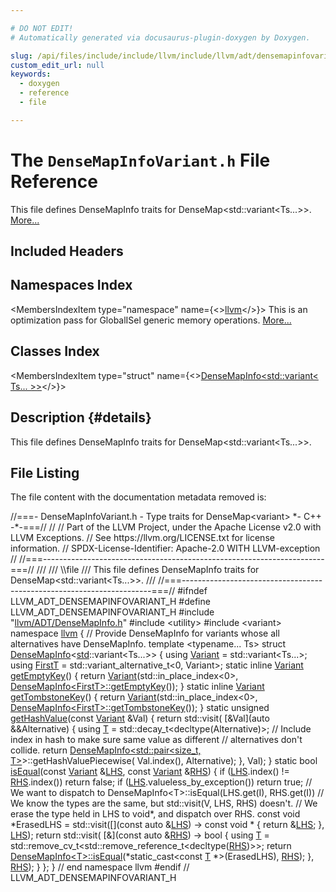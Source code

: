 ```yaml
---

# DO NOT EDIT!
# Automatically generated via docusaurus-plugin-doxygen by Doxygen.

slug: /api/files/include/include/llvm/include/llvm/adt/densemapinfovariant-h
custom_edit_url: null
keywords:
  - doxygen
  - reference
  - file

---
```





# The `DenseMapInfoVariant.h` File Reference

<DoxygenPage pluginConfig={pluginConfig}>

This file defines DenseMapInfo traits for DenseMap&lt;std::variant&lt;Ts...&gt;&gt;. <a href="#details">More...</a>

## Included Headers

<IncludesList>
<IncludesListItem
  filePath="llvm/ADT/DenseMapInfo.h"
  permalink="/docs/api/files/include/include/llvm/include/llvm/adt/densemapinfo-h"
  isLocal="true" />
<IncludesListItem
  filePath="utility"
  permalink=""
  isLocal="false" />
<IncludesListItem
  filePath="variant"
  permalink=""
  isLocal="false" />
</IncludesList>

## Namespaces Index

<MembersIndex>

<MembersIndexItem
  type="namespace"
  name={<><a href="/docs/api/namespaces/llvm">llvm</a></>}>
This is an optimization pass for GlobalISel generic memory operations. <a href="/docs/api/namespaces/llvm/#details">More...</a>
</MembersIndexItem>

</MembersIndex>

## Classes Index

<MembersIndex>

<MembersIndexItem
  type="struct"
  name={<><a href="/docs/api/structs/llvm/densemapinfo-f0f922b85f106c4a3f6f55bfb8e595ef">DenseMapInfo&lt;std::variant&lt; Ts... &gt;&gt;</a></>}>
</MembersIndexItem>

</MembersIndex>

## Description {#details}

This file defines DenseMapInfo traits for DenseMap&lt;std::variant&lt;Ts...&gt;&gt;.

## File Listing

The file content with the documentation metadata removed is:

<ProgramListing>

<Link id="l00001" /><CodeLine lineNumber="1"><span class="doxyHighlightComment">//===- DenseMapInfoVariant.h - Type traits for DenseMap&lt;variant&gt; &#42;- C++ -&#42;-===//</span></CodeLine>
<Link id="l00002" /><CodeLine lineNumber="2"><span class="doxyHighlightComment">//</span></CodeLine>
<Link id="l00003" /><CodeLine lineNumber="3"><span class="doxyHighlightComment">// Part of the LLVM Project, under the Apache License v2.0 with LLVM Exceptions.</span></CodeLine>
<Link id="l00004" /><CodeLine lineNumber="4"><span class="doxyHighlightComment">// See https://llvm.org/LICENSE.txt for license information.</span></CodeLine>
<Link id="l00005" /><CodeLine lineNumber="5"><span class="doxyHighlightComment">// SPDX-License-Identifier: Apache-2.0 WITH LLVM-exception</span></CodeLine>
<Link id="l00006" /><CodeLine lineNumber="6"><span class="doxyHighlightComment">//</span></CodeLine>
<Link id="l00007" /><CodeLine lineNumber="7"><span class="doxyHighlightComment">//===----------------------------------------------------------------------===//</span></CodeLine>
<Link id="l00008" /><CodeLine lineNumber="8"><span class="doxyHighlightComment">///</span></CodeLine>
<Link id="l00009" /><CodeLine lineNumber="9"><span class="doxyHighlightComment">/// \\file</span></CodeLine>
<Link id="l00010" /><CodeLine lineNumber="10"><span class="doxyHighlightComment">/// This file defines DenseMapInfo traits for DenseMap&lt;std::variant&lt;Ts...&gt;&gt;.</span></CodeLine>
<Link id="l00011" /><CodeLine lineNumber="11"><span class="doxyHighlightComment">///</span></CodeLine>
<Link id="l00012" /><CodeLine lineNumber="12"><span class="doxyHighlightComment">//===----------------------------------------------------------------------===//</span></CodeLine>
<Link id="l00013" /><CodeLine lineNumber="13"></CodeLine>
<Link id="l00014" /><CodeLine lineNumber="14"><span class="doxyHighlightPreprocessor">#ifndef LLVM&#95;ADT&#95;DENSEMAPINFOVARIANT&#95;H</span></CodeLine>
<Link id="l00015" /><CodeLine lineNumber="15"><span class="doxyHighlightPreprocessor">#define LLVM&#95;ADT&#95;DENSEMAPINFOVARIANT&#95;H</span></CodeLine>
<Link id="l00016" /><CodeLine lineNumber="16"></CodeLine>
<Link id="l00017" /><CodeLine lineNumber="17"><span class="doxyHighlightPreprocessor">#include &quot;<a href="/docs/api/files/include/include/llvm/include/llvm/adt/densemapinfo-h">llvm/ADT/DenseMapInfo.h</a>&quot;</span></CodeLine>
<Link id="l00018" /><CodeLine lineNumber="18"><span class="doxyHighlightPreprocessor">#include &lt;utility&gt;</span></CodeLine>
<Link id="l00019" /><CodeLine lineNumber="19"><span class="doxyHighlightPreprocessor">#include &lt;variant&gt;</span></CodeLine>
<Link id="l00020" /><CodeLine lineNumber="20"></CodeLine>
<Link id="l00021" /><CodeLine lineNumber="21"><span class="doxyHighlightKeyword">namespace </span><span class="doxyHighlight"><a href="/docs/api/namespaces/llvm">llvm</a> &#123;</span></CodeLine>
<Link id="l00022" /><CodeLine lineNumber="22"></CodeLine>
<Link id="l00023" /><CodeLine lineNumber="23"><span class="doxyHighlightComment">// Provide DenseMapInfo for variants whose all alternatives have DenseMapInfo.</span></CodeLine>
<Link id="l00024" /><CodeLine lineNumber="24" lineLink="/docs/api/structs/llvm/densemapinfo-f0f922b85f106c4a3f6f55bfb8e595ef"><span class="doxyHighlightKeyword">template</span><span class="doxyHighlight"> &lt;</span><span class="doxyHighlightKeyword">typename</span><span class="doxyHighlight">... Ts&gt; </span><span class="doxyHighlightKeyword">struct </span><span class="doxyHighlight"><a href="/docs/api/structs/llvm/densemapinfo">DenseMapInfo</a>&lt;<a href="/docs/api/namespaces/std">std</a>::variant&lt;Ts...&gt;&gt; &#123;</span></CodeLine>
<Link id="l00025" /><CodeLine lineNumber="25" lineLink="/docs/api/structs/llvm/densemapinfo-f0f922b85f106c4a3f6f55bfb8e595ef/#a8de96bda73ad052f50a7ad40016f1668"><span class="doxyHighlight">  </span><span class="doxyHighlightKeyword">using </span><span class="doxyHighlight"><a href="/docs/api/structs/llvm/densemapinfo-f0f922b85f106c4a3f6f55bfb8e595ef/#a8de96bda73ad052f50a7ad40016f1668">Variant</a> = std::variant&lt;Ts...&gt;;</span></CodeLine>
<Link id="l00026" /><CodeLine lineNumber="26" lineLink="/docs/api/structs/llvm/densemapinfo-f0f922b85f106c4a3f6f55bfb8e595ef/#ae5adb9e33974e76c531cbe37c4721836"><span class="doxyHighlight">  </span><span class="doxyHighlightKeyword">using </span><span class="doxyHighlight"><a href="/docs/api/structs/llvm/densemapinfo-f0f922b85f106c4a3f6f55bfb8e595ef/#ae5adb9e33974e76c531cbe37c4721836">FirstT</a> = std::variant&#95;alternative&#95;t&lt;0, Variant&gt;;</span></CodeLine>
<Link id="l00027" /><CodeLine lineNumber="27"></CodeLine>
<Link id="l00028" /><CodeLine lineNumber="28" lineLink="/docs/api/structs/llvm/densemapinfo-f0f922b85f106c4a3f6f55bfb8e595ef/#a591d7cc8f55f1d902f42d888187dd512"><span class="doxyHighlight">  </span><span class="doxyHighlightKeyword">static</span><span class="doxyHighlight"> </span><span class="doxyHighlightKeyword">inline</span><span class="doxyHighlight"> <a href="/docs/api/structs/llvm/densemapinfo-f0f922b85f106c4a3f6f55bfb8e595ef/#a8de96bda73ad052f50a7ad40016f1668">Variant</a> <a href="/docs/api/structs/llvm/densemapinfo-f0f922b85f106c4a3f6f55bfb8e595ef/#a591d7cc8f55f1d902f42d888187dd512">getEmptyKey</a>() &#123;</span></CodeLine>
<Link id="l00029" /><CodeLine lineNumber="29"><span class="doxyHighlight">    </span><span class="doxyHighlightKeywordFlow">return</span><span class="doxyHighlight"> <a href="/docs/api/structs/llvm/densemapinfo-f0f922b85f106c4a3f6f55bfb8e595ef/#a8de96bda73ad052f50a7ad40016f1668">Variant</a>(std::in&#95;place&#95;index&lt;0&gt;, <a href="/docs/api/structs/anonymous-namespace-gvnsink-cpp-/densemapinfo/#a1423601a8e4ec304e0756df4e761ebbb">DenseMapInfo&lt;FirstT&gt;::getEmptyKey</a>());</span></CodeLine>
<Link id="l00030" /><CodeLine lineNumber="30"><span class="doxyHighlight">  &#125;</span></CodeLine>
<Link id="l00031" /><CodeLine lineNumber="31"></CodeLine>
<Link id="l00032" /><CodeLine lineNumber="32" lineLink="/docs/api/structs/llvm/densemapinfo-f0f922b85f106c4a3f6f55bfb8e595ef/#afb2b2764884ec7e4f67f8b5c7b676e63"><span class="doxyHighlight">  </span><span class="doxyHighlightKeyword">static</span><span class="doxyHighlight"> </span><span class="doxyHighlightKeyword">inline</span><span class="doxyHighlight"> <a href="/docs/api/structs/llvm/densemapinfo-f0f922b85f106c4a3f6f55bfb8e595ef/#a8de96bda73ad052f50a7ad40016f1668">Variant</a> <a href="/docs/api/structs/llvm/densemapinfo-f0f922b85f106c4a3f6f55bfb8e595ef/#afb2b2764884ec7e4f67f8b5c7b676e63">getTombstoneKey</a>() &#123;</span></CodeLine>
<Link id="l00033" /><CodeLine lineNumber="33"><span class="doxyHighlight">    </span><span class="doxyHighlightKeywordFlow">return</span><span class="doxyHighlight"> <a href="/docs/api/structs/llvm/densemapinfo-f0f922b85f106c4a3f6f55bfb8e595ef/#a8de96bda73ad052f50a7ad40016f1668">Variant</a>(std::in&#95;place&#95;index&lt;0&gt;,</span></CodeLine>
<Link id="l00034" /><CodeLine lineNumber="34"><span class="doxyHighlight">                   <a href="/docs/api/structs/anonymous-namespace-gvnsink-cpp-/densemapinfo/#a9571e26b946751eaf015a9b8dc508be9">DenseMapInfo&lt;FirstT&gt;::getTombstoneKey</a>());</span></CodeLine>
<Link id="l00035" /><CodeLine lineNumber="35"><span class="doxyHighlight">  &#125;</span></CodeLine>
<Link id="l00036" /><CodeLine lineNumber="36"></CodeLine>
<Link id="l00037" /><CodeLine lineNumber="37" lineLink="/docs/api/structs/llvm/densemapinfo-f0f922b85f106c4a3f6f55bfb8e595ef/#ac542317948198eb96a9f59bfaaff5639"><span class="doxyHighlight">  </span><span class="doxyHighlightKeyword">static</span><span class="doxyHighlight"> </span><span class="doxyHighlightKeywordType">unsigned</span><span class="doxyHighlight"> <a href="/docs/api/structs/llvm/densemapinfo-f0f922b85f106c4a3f6f55bfb8e595ef/#ac542317948198eb96a9f59bfaaff5639">getHashValue</a>(</span><span class="doxyHighlightKeyword">const</span><span class="doxyHighlight"> <a href="/docs/api/structs/llvm/densemapinfo-f0f922b85f106c4a3f6f55bfb8e595ef/#a8de96bda73ad052f50a7ad40016f1668">Variant</a> &amp;Val) &#123;</span></CodeLine>
<Link id="l00038" /><CodeLine lineNumber="38"><span class="doxyHighlight">    </span><span class="doxyHighlightKeywordFlow">return</span><span class="doxyHighlight"> std::visit(</span></CodeLine>
<Link id="l00039" /><CodeLine lineNumber="39"><span class="doxyHighlight">        &#91;&amp;Val&#93;(</span><span class="doxyHighlightKeyword">auto</span><span class="doxyHighlight"> &amp;&amp;Alternative) &#123;</span></CodeLine>
<Link id="l00040" /><CodeLine lineNumber="40"><span class="doxyHighlight">          </span><span class="doxyHighlightKeyword">using </span><span class="doxyHighlight"><a href="/docs/api/files/lib/lib/target/lib/target/mips/mips16isellowering-cpp/#a0acb682b8260ab1c60b918599864e2e5">T</a> = std::decay&#95;t&lt;</span><span class="doxyHighlightKeyword">decltype</span><span class="doxyHighlight">(Alternative)&gt;;</span></CodeLine>
<Link id="l00041" /><CodeLine lineNumber="41"><span class="doxyHighlight">          </span><span class="doxyHighlightComment">// Include index in hash to make sure same value as different</span></CodeLine>
<Link id="l00042" /><CodeLine lineNumber="42"><span class="doxyHighlight">          </span><span class="doxyHighlightComment">// alternatives don&#39;t collide.</span></CodeLine>
<Link id="l00043" /><CodeLine lineNumber="43"><span class="doxyHighlight">          </span><span class="doxyHighlightKeywordFlow">return</span><span class="doxyHighlight"> <a href="/docs/api/structs/llvm/densemapinfo">DenseMapInfo&lt;std::pair&lt;size&#95;t, T&gt;</a>&gt;::getHashValuePiecewise(</span></CodeLine>
<Link id="l00044" /><CodeLine lineNumber="44"><span class="doxyHighlight">              Val.index(), Alternative);</span></CodeLine>
<Link id="l00045" /><CodeLine lineNumber="45"><span class="doxyHighlight">        &#125;,</span></CodeLine>
<Link id="l00046" /><CodeLine lineNumber="46"><span class="doxyHighlight">        Val);</span></CodeLine>
<Link id="l00047" /><CodeLine lineNumber="47"><span class="doxyHighlight">  &#125;</span></CodeLine>
<Link id="l00048" /><CodeLine lineNumber="48"></CodeLine>
<Link id="l00049" /><CodeLine lineNumber="49" lineLink="/docs/api/structs/llvm/densemapinfo-f0f922b85f106c4a3f6f55bfb8e595ef/#adea248b2d1c9628e4c24fe9cd6ea9d28"><span class="doxyHighlight">  </span><span class="doxyHighlightKeyword">static</span><span class="doxyHighlight"> </span><span class="doxyHighlightKeywordType">bool</span><span class="doxyHighlight"> <a href="/docs/api/structs/llvm/densemapinfo-f0f922b85f106c4a3f6f55bfb8e595ef/#adea248b2d1c9628e4c24fe9cd6ea9d28">isEqual</a>(</span><span class="doxyHighlightKeyword">const</span><span class="doxyHighlight"> <a href="/docs/api/structs/llvm/densemapinfo-f0f922b85f106c4a3f6f55bfb8e595ef/#a8de96bda73ad052f50a7ad40016f1668">Variant</a> &amp;<a href="/docs/api/files/lib/lib/target/lib/target/x86/x86partialreduction-cpp/#a9e1483f7215664a2315c53c3558d9a8d">LHS</a>, </span><span class="doxyHighlightKeyword">const</span><span class="doxyHighlight"> <a href="/docs/api/structs/llvm/densemapinfo-f0f922b85f106c4a3f6f55bfb8e595ef/#a8de96bda73ad052f50a7ad40016f1668">Variant</a> &amp;<a href="/docs/api/files/lib/lib/target/lib/target/x86/x86partialreduction-cpp/#a87b8bfbbe9d8f7146d7f20a5fb42efd0">RHS</a>) &#123;</span></CodeLine>
<Link id="l00050" /><CodeLine lineNumber="50"><span class="doxyHighlight">    </span><span class="doxyHighlightKeywordFlow">if</span><span class="doxyHighlight"> (<a href="/docs/api/files/lib/lib/target/lib/target/x86/x86partialreduction-cpp/#a9e1483f7215664a2315c53c3558d9a8d">LHS</a>.index() != <a href="/docs/api/files/lib/lib/target/lib/target/x86/x86partialreduction-cpp/#a87b8bfbbe9d8f7146d7f20a5fb42efd0">RHS</a>.index())</span></CodeLine>
<Link id="l00051" /><CodeLine lineNumber="51"><span class="doxyHighlight">      </span><span class="doxyHighlightKeywordFlow">return</span><span class="doxyHighlight"> </span><span class="doxyHighlightKeyword">false</span><span class="doxyHighlight">;</span></CodeLine>
<Link id="l00052" /><CodeLine lineNumber="52"><span class="doxyHighlight">    </span><span class="doxyHighlightKeywordFlow">if</span><span class="doxyHighlight"> (<a href="/docs/api/files/lib/lib/target/lib/target/x86/x86partialreduction-cpp/#a9e1483f7215664a2315c53c3558d9a8d">LHS</a>.valueless&#95;by&#95;exception())</span></CodeLine>
<Link id="l00053" /><CodeLine lineNumber="53"><span class="doxyHighlight">      </span><span class="doxyHighlightKeywordFlow">return</span><span class="doxyHighlight"> </span><span class="doxyHighlightKeyword">true</span><span class="doxyHighlight">;</span></CodeLine>
<Link id="l00054" /><CodeLine lineNumber="54"><span class="doxyHighlight">    </span><span class="doxyHighlightComment">// We want to dispatch to DenseMapInfo&lt;T&gt;::isEqual(LHS.get(I), RHS.get(I))</span></CodeLine>
<Link id="l00055" /><CodeLine lineNumber="55"><span class="doxyHighlight">    </span><span class="doxyHighlightComment">// We know the types are the same, but std::visit(V, LHS, RHS) doesn&#39;t.</span></CodeLine>
<Link id="l00056" /><CodeLine lineNumber="56"><span class="doxyHighlight">    </span><span class="doxyHighlightComment">// We erase the type held in LHS to void&#42;, and dispatch over RHS.</span></CodeLine>
<Link id="l00057" /><CodeLine lineNumber="57"><span class="doxyHighlight">    </span><span class="doxyHighlightKeyword">const</span><span class="doxyHighlight"> </span><span class="doxyHighlightKeywordType">void</span><span class="doxyHighlight"> &#42;ErasedLHS =</span></CodeLine>
<Link id="l00058" /><CodeLine lineNumber="58"><span class="doxyHighlight">        std::visit(&#91;&#93;(</span><span class="doxyHighlightKeyword">const</span><span class="doxyHighlight"> </span><span class="doxyHighlightKeyword">auto</span><span class="doxyHighlight"> &amp;<a href="/docs/api/files/lib/lib/target/lib/target/x86/x86partialreduction-cpp/#a9e1483f7215664a2315c53c3558d9a8d">LHS</a>) -&gt; </span><span class="doxyHighlightKeyword">const</span><span class="doxyHighlight"> </span><span class="doxyHighlightKeywordType">void</span><span class="doxyHighlight"> &#42; &#123; </span><span class="doxyHighlightKeywordFlow">return</span><span class="doxyHighlight"> &amp;<a href="/docs/api/files/lib/lib/target/lib/target/x86/x86partialreduction-cpp/#a9e1483f7215664a2315c53c3558d9a8d">LHS</a>; &#125;, <a href="/docs/api/files/lib/lib/target/lib/target/x86/x86partialreduction-cpp/#a9e1483f7215664a2315c53c3558d9a8d">LHS</a>);</span></CodeLine>
<Link id="l00059" /><CodeLine lineNumber="59"><span class="doxyHighlight">    </span><span class="doxyHighlightKeywordFlow">return</span><span class="doxyHighlight"> std::visit(</span></CodeLine>
<Link id="l00060" /><CodeLine lineNumber="60"><span class="doxyHighlight">        &#91;&amp;&#93;(</span><span class="doxyHighlightKeyword">const</span><span class="doxyHighlight"> </span><span class="doxyHighlightKeyword">auto</span><span class="doxyHighlight"> &amp;<a href="/docs/api/files/lib/lib/target/lib/target/x86/x86partialreduction-cpp/#a87b8bfbbe9d8f7146d7f20a5fb42efd0">RHS</a>) -&gt; </span><span class="doxyHighlightKeywordType">bool</span><span class="doxyHighlight"> &#123;</span></CodeLine>
<Link id="l00061" /><CodeLine lineNumber="61"><span class="doxyHighlight">          </span><span class="doxyHighlightKeyword">using </span><span class="doxyHighlight"><a href="/docs/api/files/lib/lib/target/lib/target/mips/mips16isellowering-cpp/#a0acb682b8260ab1c60b918599864e2e5">T</a> = std::remove&#95;cv&#95;t&lt;std::remove&#95;reference&#95;t&lt;</span><span class="doxyHighlightKeyword">decltype</span><span class="doxyHighlight">(<a href="/docs/api/files/lib/lib/target/lib/target/x86/x86partialreduction-cpp/#a87b8bfbbe9d8f7146d7f20a5fb42efd0">RHS</a>)&gt;&gt;;</span></CodeLine>
<Link id="l00062" /><CodeLine lineNumber="62"><span class="doxyHighlight">          </span><span class="doxyHighlightKeywordFlow">return</span><span class="doxyHighlight"> <a href="/docs/api/structs/anonymous-namespace-gvnsink-cpp-/densemapinfo/#a17c9fc217e2ec4f12e8c2a27f783bcae">DenseMapInfo&lt;T&gt;::isEqual</a>(&#42;</span><span class="doxyHighlightKeyword">static&#95;cast&lt;</span><span class="doxyHighlightKeyword">const </span><span class="doxyHighlight"><a href="/docs/api/files/lib/lib/target/lib/target/mips/mips16isellowering-cpp/#a0acb682b8260ab1c60b918599864e2e5">T</a> &#42;</span><span class="doxyHighlightKeyword">&gt;</span><span class="doxyHighlight">(ErasedLHS),</span></CodeLine>
<Link id="l00063" /><CodeLine lineNumber="63"><span class="doxyHighlight">                                          <a href="/docs/api/files/lib/lib/target/lib/target/x86/x86partialreduction-cpp/#a87b8bfbbe9d8f7146d7f20a5fb42efd0">RHS</a>);</span></CodeLine>
<Link id="l00064" /><CodeLine lineNumber="64"><span class="doxyHighlight">        &#125;,</span></CodeLine>
<Link id="l00065" /><CodeLine lineNumber="65"><span class="doxyHighlight">        <a href="/docs/api/files/lib/lib/target/lib/target/x86/x86partialreduction-cpp/#a87b8bfbbe9d8f7146d7f20a5fb42efd0">RHS</a>);</span></CodeLine>
<Link id="l00066" /><CodeLine lineNumber="66"><span class="doxyHighlight">  &#125;</span></CodeLine>
<Link id="l00067" /><CodeLine lineNumber="67"><span class="doxyHighlight">&#125;;</span></CodeLine>
<Link id="l00068" /><CodeLine lineNumber="68"></CodeLine>
<Link id="l00069" /><CodeLine lineNumber="69"><span class="doxyHighlight">&#125; </span><span class="doxyHighlightComment">// end namespace llvm</span></CodeLine>
<Link id="l00070" /><CodeLine lineNumber="70"></CodeLine>
<Link id="l00071" /><CodeLine lineNumber="71"><span class="doxyHighlightPreprocessor">#endif </span><span class="doxyHighlightComment">// LLVM&#95;ADT&#95;DENSEMAPINFOVARIANT&#95;H</span></CodeLine>

</ProgramListing>


</DoxygenPage>
